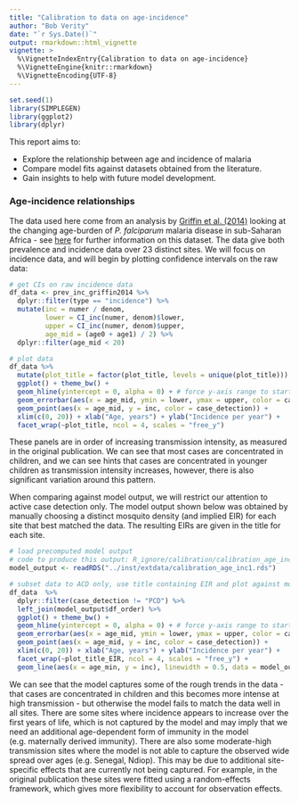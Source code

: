 ```yaml
---
title: "Calibration to data on age-incidence"
author: "Bob Verity"
date: "`r Sys.Date()`"
output: rmarkdown::html_vignette
vignette: >
  %\VignetteIndexEntry{Calibration to data on age-incidence}
  %\VignetteEngine{knitr::rmarkdown}
  %\VignetteEncoding{UTF-8}
---
```


<!---
Set the font size of figure captions
Currently not used because figures inserted with html method
-->
<style>
p.caption {
  font-size: 0.9em;
}
</style>


```r
set.seed(1)
library(SIMPLEGEN)
library(ggplot2)
library(dplyr)
```

This report aims to:

- Explore the relationship between age and incidence of malaria
- Compare model fits against datasets obtained from the literature.
- Gain insights to help with future model development.


### Age-incidence relationships

The data used here come from an analysis by [Griffin et al. (2014)](https://pubmed.ncbi.nlm.nih.gov/24518518/) looking at the changing age-burden of *P. falciparum* malaria disease in sub-Saharan Africa - see [here](https://mrc-ide.github.io/SIMPLEGEN/articles/data_age_inc.html) for further information on this dataset. The data give both prevalence and incidence data over 23 distinct sites. We will focus on incidence data, and will begin by plotting confidence intervals on the raw data:

```r
# get CIs on raw incidence data
df_data <- prev_inc_griffin2014 %>%
  dplyr::filter(type == "incidence") %>%
  mutate(inc = numer / denom,
         lower = CI_inc(numer, denom)$lower,
         upper = CI_inc(numer, denom)$upper,
         age_mid = (age0 + age1) / 2) %>%
  dplyr::filter(age_mid < 20)

# plot data
df_data %>%
  mutate(plot_title = factor(plot_title, levels = unique(plot_title))) %>% # set order
  ggplot() + theme_bw() +
  geom_hline(yintercept = 0, alpha = 0) + # force y-axis range to start at 0
  geom_errorbar(aes(x = age_mid, ymin = lower, ymax = upper, color = case_detection)) +
  geom_point(aes(x = age_mid, y = inc, color = case_detection)) +
  xlim(c(0, 20)) + xlab("Age, years") + ylab("Incidence per year") +
  facet_wrap(~plot_title, ncol = 4, scales = "free_y")
```

These panels are in order of increasing transmission intensity, as measured in the original publication. We can see that most cases are concentrated in children, and we can see hints that cases are concentrated in younger children as transmission intensity increases, however, there is also significant variation around this pattern.

When comparing against model output, we will restrict our attention to active case detection only. The model output shown below was obtained by manually choosing a distinct mosquito density (and implied EIR) for each site that best matched the data. The resulting EIRs are given in the title for each site.

```r
# load precomputed model output
# code to produce this output: R_ignore/calibration/calibration_age_inc1.R
model_output <- readRDS("../inst/extdata/calibration_age_inc1.rds")

# subset data to ACD only, use title containing EIR and plot against model output
df_data  %>%
  dplyr::filter(case_detection != "PCD") %>%
  left_join(model_output$df_order) %>%
  ggplot() + theme_bw() +
  geom_hline(yintercept = 0, alpha = 0) + # force y-axis range to start at 0
  geom_errorbar(aes(x = age_mid, ymin = lower, ymax = upper, color = case_detection)) +
  geom_point(aes(x = age_mid, y = inc, color = case_detection)) +
  xlim(c(0, 20)) + xlab("Age, years") + ylab("Incidence per year") +
  facet_wrap(~plot_title_EIR, ncol = 4, scales = "free_y") +
  geom_line(aes(x = age_min, y = inc), linewidth = 0.5, data = model_output$df_sim)
```

We can see that the model captures some of the rough trends in the data - that cases are concentrated in children and this becomes more intense at high transmission - but otherwise the model fails to match the data well in all sites. There are some sites where incidence appears to increase over the first years of life, which is not captured by the model and may imply that we need an additional age-dependent form of immunity in the model (e.g. maternally derived immunity). There are also some moderate-high transmission sites where the model is not able to capture the observed wide spread over ages (e.g. Senegal, Ndiop). This may be due to additional site-specific effects that are currently not being captured. For example, in the original publication these sites were fitted using a random-effects framework, which gives more flexibility to account for observation effects.

